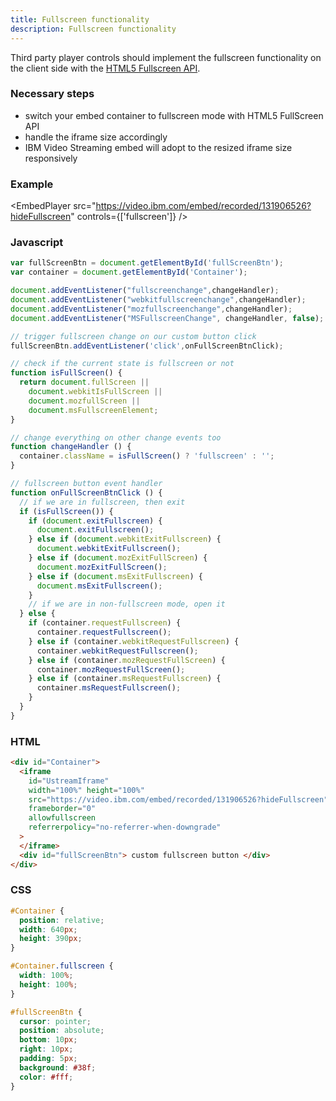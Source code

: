 ```yaml
---
title: Fullscreen functionality
description: Fullscreen functionality
---
```



Third party player controls should implement the fullscreen functionality on the client side with the [HTML5 Fullscreen API](https://developer.mozilla.org/en-US/docs/Web/Guide/API/DOM/Using_full_screen_mode).

### Necessary steps

- switch your embed container to fullscreen mode with HTML5 FullScreen API
- handle the iframe size accordingly
- IBM Video Streaming embed will adopt to the resized iframe size responsively

### Example

<EmbedPlayer
  src="https://video.ibm.com/embed/recorded/131906526?hideFullscreen"
  controls={['fullscreen']}
/>

### Javascript

```js
var fullScreenBtn = document.getElementById('fullScreenBtn');
var container = document.getElementById('Container');

document.addEventListener("fullscreenchange",changeHandler);
document.addEventListener("webkitfullscreenchange",changeHandler);
document.addEventListener("mozfullscreenchange",changeHandler);
document.addEventListener("MSFullscreenChange", changeHandler, false);

// trigger fullscreen change on our custom button click
fullScreenBtn.addEventListener('click',onFullScreenBtnClick);

// check if the current state is fullscreen or not
function isFullScreen() {
  return document.fullScreen ||
    document.webkitIsFullScreen ||
    document.mozfullScreen ||
    document.msFullscreenElement;
}

// change everything on other change events too
function changeHandler () {
  container.className = isFullScreen() ? 'fullscreen' : '';
}

// fullscreen button event handler
function onFullScreenBtnClick () {
  // if we are in fullscreen, then exit
  if (isFullScreen()) {
    if (document.exitFullscreen) {
      document.exitFullscreen();
    } else if (document.webkitExitFullscreen) {
      document.webkitExitFullscreen();
    } else if (document.mozExitFullScreen) {
      document.mozExitFullScreen();
    } else if (document.msExitFullscreen) {
      document.msExitFullscreen();
    }
    // if we are in non-fullscreen mode, open it
  } else {
    if (container.requestFullscreen) {
      container.requestFullscreen();
    } else if (container.webkitRequestFullscreen) {
      container.webkitRequestFullscreen();
    } else if (container.mozRequestFullScreen) {
      container.mozRequestFullScreen();
    } else if (container.msRequestFullscreen) {
      container.msRequestFullscreen();
    }
  }
}
```

### HTML

```html
<div id="Container">
  <iframe
    id="UstreamIframe"
    width="100%" height="100%"
    src="https://video.ibm.com/embed/recorded/131906526?hideFullscreen"
    frameborder="0"
    allowfullscreen
    referrerpolicy="no-referrer-when-downgrade"
  >
  </iframe>
  <div id="fullScreenBtn"> custom fullscreen button </div>
</div>
```

### CSS

```css
#Container {
  position: relative;
  width: 640px;
  height: 390px;
}

#Container.fullscreen {
  width: 100%;
  height: 100%;
}

#fullScreenBtn {
  cursor: pointer;
  position: absolute;
  bottom: 10px;
  right: 10px;
  padding: 5px;
  background: #38f;
  color: #fff;
}
```
